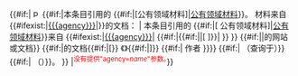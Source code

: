 {{#if:{{{agency|}}}|<!--
-->[[File:PD-icon.svg|12px|link=|alt=]]&nbsp;{{#if:{{{source|}}}|本条目引用的<!--
-->{{#if:{{{policy|}}}|[{{{policy}}}公有领域材料]|[[美國政府作品版權|公有领域材料]]}}。<!--
-->材料来自<!--
-->{{#ifexist:{{{agency|}}}|[[{{{agency}}}]]|{{{agency}}}}}的文档：<!--if the article exist link to it
-->{{{source|}}}|<!--source not set
------>本条目引用的<!--
------>{{#if:{{{policy|}}}|[{{{policy}}} 公有领域材料]|[[美國政府作品版權|公有领域材料]]}}来自<!--
------>{{#ifexist:{{{agency|}}}|[[{{{agency}}}]]|<!-- if agency has a wiki article, link to it
------------>{{#if:{{{url|}}}|{{#if:{{{article|}}}|{{{agency}}}|[{{{url}}} {{{agency}}}]}}|<!-- otherwise, if url and no article, use url as ext link
------------>{{{agency}}} }} }}<!--- otherwise, just use normal text
------>{{#if:{{{article|}}}||的网站或文档}}<!--
------>{{#if:{{{article|}}}|的文档{{#if:{{{url|}}}|[{{{url}}}}} 《{{{article}}}》{{#if:{{{url|}}}|]}}<!--
------>{{#if:{{{author|}}}|&#32;作者 {{{author}}}}}}}<!--
------>{{#if:{{{accessdate|}}}|&#32;（查询于<span class="reference-accessdate">{{{accessdate}}}</span>）}}<!--
------>{{#if:{{{comment|}}}|&#32;（{{{comment}}}）}}。<!--
---->}}<!--End of source test
-->|<sup><span style="color:red">没有提供"agency=''name''"参数。</span></sup>}}<!--End of agency test
----><noinclude>{{Documentation}}</noinclude>